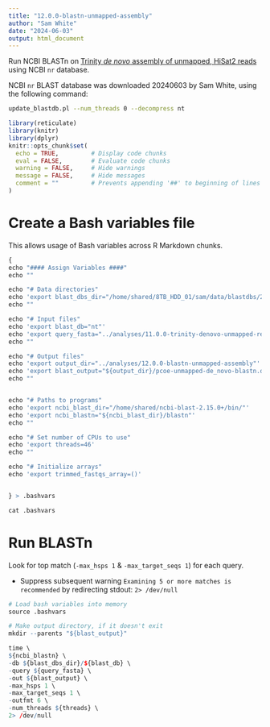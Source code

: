 ```yaml
---
title: "12.0.0-blastn-unmapped-assembly"
author: "Sam White"
date: "2024-06-03"
output: html_document
---
```


Run NCBI BLASTn on [Trinity _de novo_ assembly of unmapped, HiSat2 reads](./11.0.0-trinity-denovo-unmapped-reads.Rmd) using NCBI `nr` database.

NCBI `nr` BLAST database was downloaded 20240603 by Sam White, using the following command:

```bash
update_blastdb.pl --num_threads 0 --decompress nt
```


```r
library(reticulate)
library(knitr)
library(dplyr)
knitr::opts_chunk$set(
  echo = TRUE,         # Display code chunks
  eval = FALSE,        # Evaluate code chunks
  warning = FALSE,     # Hide warnings
  message = FALSE,     # Hide messages
  comment = ""         # Prevents appending '##' to beginning of lines in code output
)
```


# Create a Bash variables file

This allows usage of Bash variables across R Markdown chunks.

```r
{
echo "#### Assign Variables ####"
echo ""

echo "# Data directories"
echo 'export blast_dbs_dir="/home/shared/8TB_HDD_01/sam/data/blastdbs/20240603-nt"'
echo ""

echo "# Input files"
echo 'export blast_db="nt"'
echo 'export query_fasta="../analyses/11.0.0-trinity-denovo-unmapped-reads/pcoe-unmapped-de_novo-transcriptome_v1.0.fasta"'
echo ""

echo "# Output files"
echo 'export output_dir="../analyses/12.0.0-blastn-unmapped-assembly"'
echo 'export blast_output="${output_dir}/pcoe-unmapped-de_novo-blastn.outfmt6"'
echo ""


echo "# Paths to programs"
echo 'export ncbi_blast_dir="/home/shared/ncbi-blast-2.15.0+/bin/"'
echo 'export ncbi_blastn="${ncbi_blast_dir}/blastn"'
echo ""

echo "# Set number of CPUs to use"
echo 'export threads=46'
echo ""

echo "# Initialize arrays"
echo 'export trimmed_fastqs_array=()'


} > .bashvars

cat .bashvars
```

# Run BLASTn

Look for top match (`-max_hsps 1` & `-max_target_seqs 1`) for each query.

  - Suppress subsequent warning `Examining 5 or more matches is recommended` by
  redirecting stdout: `2> /dev/null`

```r
# Load bash variables into memory
source .bashvars

# Make output directory, if it doesn't exit
mkdir --parents "${blast_output}"

time \
${ncbi_blastn} \
-db ${blast_dbs_dir}/${blast_db} \
-query ${query_fasta} \
-out ${blast_output} \
-max_hsps 1 \
-max_target_seqs 1 \
-outfmt 6 \
-num_threads ${threads} \
2> /dev/null
```